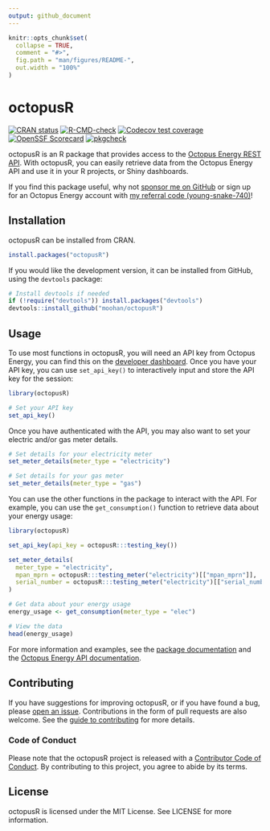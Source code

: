 ```yaml
---
output: github_document
---
```


<!-- README.md is generated from README.Rmd. Please edit that file -->

```r
knitr::opts_chunk$set(
  collapse = TRUE,
  comment = "#>",
  fig.path = "man/figures/README-",
  out.width = "100%"
)
```

# octopusR

<!-- badges: start -->
[![CRAN
status](https://www.r-pkg.org/badges/version/octopusR)](https://CRAN.R-project.org/package=octopusR)
[![R-CMD-check](https://github.com/Moohan/octopusR/actions/workflows/R-CMD-check.yaml/badge.svg)](https://github.com/Moohan/octopusR/actions/workflows/R-CMD-check.yaml)
[![Codecov test coverage](https://codecov.io/gh/Moohan/octopusR/branch/main/graph/badge.svg)](https://app.codecov.io/gh/Moohan/octopusR?branch=main)
[![OpenSSF Scorecard](https://api.scorecard.dev/projects/github.com/Moohan/octopusR/badge)](https://scorecard.dev/viewer/?uri=github.com/Moohan/octopusR)
[![pkgcheck](https://github.com/Moohan/octopusR/workflows/pkgcheck/badge.svg)](https://github.com/Moohan/octopusR/actions?query=workflow%3Apkgcheck)
<!-- badges: end -->

octopusR is an R package that provides access to the [Octopus Energy REST API](https://developer.octopus.energy/rest). With octopusR, you can easily retrieve data from the Octopus Energy API and use it in your R projects, or Shiny dashboards.

If you find this package useful, why not [sponsor me on GitHub](https://github.com/sponsors/Moohan) or sign up for an Octopus Energy account with [my referral code (young-snake-740)](https://share.octopus.energy/young-snake-740)!

## Installation
octopusR can be installed from CRAN.

```r
install.packages("octopusR")
```

If you would like the development version, it can be installed from GitHub, using the `devtools` package:

```r
# Install devtools if needed
if (!require("devtools")) install.packages("devtools")
devtools::install_github("moohan/octopusR")
```

## Usage
To use most functions in octopusR, you will need an API key from Octopus Energy, you can find this on the [developer dashboard](https://octopus.energy/dashboard/developer/). Once you have your API key, you can use `set_api_key()` to interactively input and store the API key for the session:

```r
library(octopusR)

# Set your API key
set_api_key()
```

Once you have authenticated with the API, you may also want to set your electric and/or gas meter details.

```r
# Set details for your electricity meter
set_meter_details(meter_type = "electricity")

# Set details for your gas meter
set_meter_details(meter_type = "gas")
```

You can use the other functions in the package to interact with the API. For example, you can use the `get_consumption()` function to retrieve data about your energy usage:

```r
library(octopusR)

set_api_key(api_key = octopusR:::testing_key())

set_meter_details(
  meter_type = "electricity",
  mpan_mprn = octopusR:::testing_meter("electricity")[["mpan_mprn"]],
  serial_number = octopusR:::testing_meter("electricity")[["serial_number"]]
)
```

```r
# Get data about your energy usage
energy_usage <- get_consumption(meter_type = "elec")

# View the data
head(energy_usage)
```

For more information and examples, see the [package documentation](https://moohan.github.io/octopusR/) and the [Octopus Energy API documentation](https://developer.octopus.energy/docs/api/).

## Contributing

If you have suggestions for improving octopusR, or if you have found a
bug, please [open an issue](https://github.com/Moohan/octopusR/issues).
Contributions in the form of pull requests are also welcome. See the
[guide to contributing](https://moohan.github.io/octopusR/CONTRIBUTING.html) for more details.

### Code of Conduct

Please note that the octopusR project is released with a [Contributor
Code of
Conduct](https://moohan.github.io/octopusR/CODE_OF_CONDUCT.html). By
contributing to this project, you agree to abide by its terms.

## License
octopusR is licensed under the MIT License. See LICENSE for more information.
